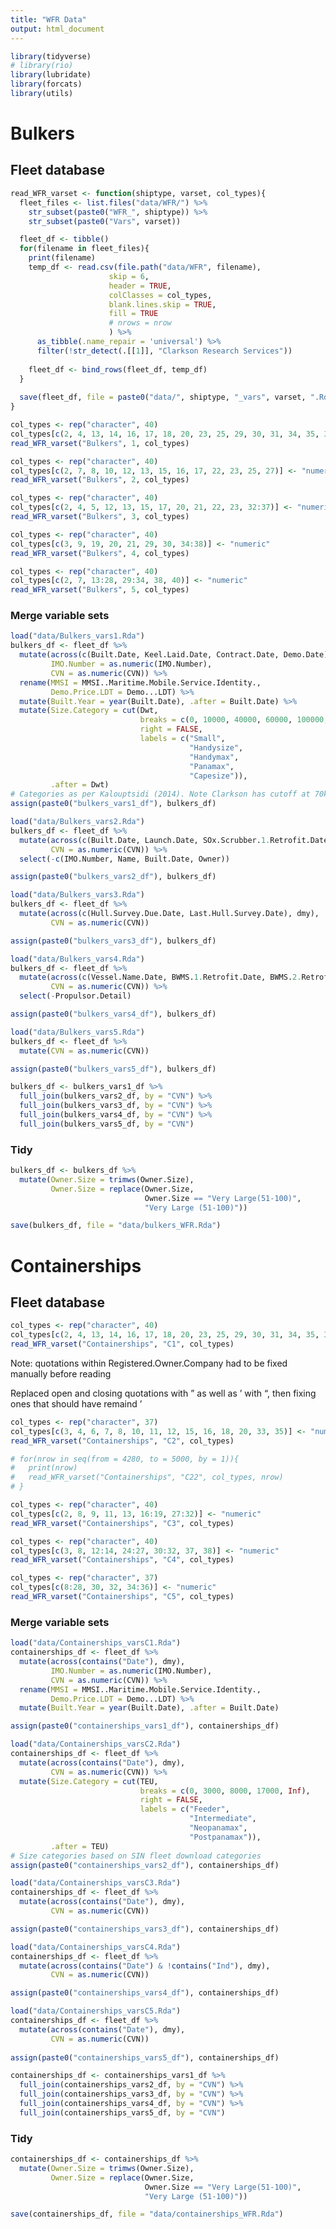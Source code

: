 ```yaml
---
title: "WFR Data"
output: html_document
---
```


```r
library(tidyverse)
# library(rio)
library(lubridate)
library(forcats)
library(utils)
```

# Bulkers
## Fleet database
```r
read_WFR_varset <- function(shiptype, varset, col_types){
  fleet_files <- list.files("data/WFR/") %>% 
    str_subset(paste0("WFR_", shiptype)) %>% 
    str_subset(paste0("Vars", varset))

  fleet_df <- tibble()
  for(filename in fleet_files){
    print(filename)
    temp_df <- read.csv(file.path("data/WFR", filename),
                      skip = 6,
                      header = TRUE,
                      colClasses = col_types,
                      blank.lines.skip = TRUE,
                      fill = TRUE
                      # nrows = nrow
                      ) %>% 
      as_tibble(.name_repair = 'universal') %>% 
      filter(!str_detect(.[[1]], "Clarkson Research Services"))
      
    fleet_df <- bind_rows(fleet_df, temp_df)
  }
  
  save(fleet_df, file = paste0("data/", shiptype, "_vars", varset, ".Rda"))
}
```

```r
col_types <- rep("character", 40)
col_types[c(2, 4, 13, 14, 16, 17, 18, 20, 23, 25, 29, 30, 31, 34, 35, 36, 37)] <- "numeric"
read_WFR_varset("Bulkers", 1, col_types)
```

```r
col_types <- rep("character", 40)
col_types[c(2, 7, 8, 10, 12, 13, 15, 16, 17, 22, 23, 25, 27)] <- "numeric"
read_WFR_varset("Bulkers", 2, col_types)
```

```r
col_types <- rep("character", 40)
col_types[c(2, 4, 5, 12, 13, 15, 17, 20, 21, 22, 23, 32:37)] <- "numeric"
read_WFR_varset("Bulkers", 3, col_types)
```

```r
col_types <- rep("character", 40)
col_types[c(3, 9, 19, 20, 21, 29, 30, 34:38)] <- "numeric"
read_WFR_varset("Bulkers", 4, col_types)
```

```r
col_types <- rep("character", 40)
col_types[c(2, 7, 13:28, 29:34, 38, 40)] <- "numeric"
read_WFR_varset("Bulkers", 5, col_types)
```

### Merge variable sets
```r
load("data/Bulkers_vars1.Rda")
bulkers_df <- fleet_df %>% 
  mutate(across(c(Built.Date, Keel.Laid.Date, Contract.Date, Demo.Date), dmy),
         IMO.Number = as.numeric(IMO.Number),
         CVN = as.numeric(CVN)) %>% 
  rename(MMSI = MMSI..Maritime.Mobile.Service.Identity.,
         Demo.Price.LDT = Demo...LDT) %>% 
  mutate(Built.Year = year(Built.Date), .after = Built.Date) %>% 
  mutate(Size.Category = cut(Dwt,
                             breaks = c(0, 10000, 40000, 60000, 100000, Inf),
                             right = FALSE,
                             labels = c("Small",
                                        "Handysize",
                                        "Handymax",
                                        "Panamax",
                                        "Capesize")),
         .after = Dwt)
# Categories as per Kalouptsidi (2014). Note Clarkson has cutoff at 70k rather than 60k.
assign(paste0("bulkers_vars1_df"), bulkers_df)
```


```r
load("data/Bulkers_vars2.Rda")
bulkers_df <- fleet_df %>% 
  mutate(across(c(Built.Date, Launch.Date, SOx.Scrubber.1.Retrofit.Date), dmy),
         CVN = as.numeric(CVN)) %>% 
  select(-c(IMO.Number, Name, Built.Date, Owner))

assign(paste0("bulkers_vars2_df"), bulkers_df)
```

```r
load("data/Bulkers_vars3.Rda")
bulkers_df <- fleet_df %>% 
  mutate(across(c(Hull.Survey.Due.Date, Last.Hull.Survey.Date), dmy),
         CVN = as.numeric(CVN))

assign(paste0("bulkers_vars3_df"), bulkers_df)
```

```r
load("data/Bulkers_vars4.Rda")
bulkers_df <- fleet_df %>% 
  mutate(across(c(Vessel.Name.Date, BWMS.1.Retrofit.Date, BWMS.2.Retrofit.Date), dmy),
         CVN = as.numeric(CVN)) %>% 
  select(-Propulsor.Detail)

assign(paste0("bulkers_vars4_df"), bulkers_df)
```

```r
load("data/Bulkers_vars5.Rda")
bulkers_df <- fleet_df %>% 
  mutate(CVN = as.numeric(CVN))

assign(paste0("bulkers_vars5_df"), bulkers_df)
```

```r
bulkers_df <- bulkers_vars1_df %>% 
  full_join(bulkers_vars2_df, by = "CVN") %>% 
  full_join(bulkers_vars3_df, by = "CVN") %>% 
  full_join(bulkers_vars4_df, by = "CVN") %>% 
  full_join(bulkers_vars5_df, by = "CVN")
```


### Tidy 
```r
bulkers_df <- bulkers_df %>% 
  mutate(Owner.Size = trimws(Owner.Size),
         Owner.Size = replace(Owner.Size,
                              Owner.Size == "Very Large(51-100)",
                              "Very Large (51-100)"))
```

```r
save(bulkers_df, file = "data/bulkers_WFR.Rda")
```


# Containerships
## Fleet database
```r
col_types <- rep("character", 40)
col_types[c(2, 4, 13, 14, 16, 17, 18, 20, 23, 25, 29, 30, 31, 34, 35, 36, 37)] <- "numeric"
read_WFR_varset("Containerships", "C1", col_types)
```

####### Note: quotations within Registered.Owner.Company had to be fixed manually before reading
####### Replaced open and closing quotations with " as well as ' with ", then fixing ones that should have remaind '
```r
col_types <- rep("character", 37)
col_types[c(3, 4, 6, 7, 8, 10, 11, 12, 15, 16, 18, 20, 33, 35)] <- "numeric"
read_WFR_varset("Containerships", "C2", col_types)
```

```r
# for(nrow in seq(from = 4280, to = 5000, by = 1)){
#   print(nrow)
#   read_WFR_varset("Containerships", "C22", col_types, nrow)
# }
```


```r
col_types <- rep("character", 40)
col_types[c(2, 8, 9, 11, 13, 16:19, 27:32)] <- "numeric"
read_WFR_varset("Containerships", "C3", col_types)
```

```r
col_types <- rep("character", 40)
col_types[c(3, 8, 12:14, 24:27, 30:32, 37, 38)] <- "numeric"
read_WFR_varset("Containerships", "C4", col_types)
```

```r
col_types <- rep("character", 37)
col_types[c(8:28, 30, 32, 34:36)] <- "numeric"
read_WFR_varset("Containerships", "C5", col_types)
```

### Merge variable sets
```r
load("data/Containerships_varsC1.Rda")
containerships_df <- fleet_df %>% 
  mutate(across(contains("Date"), dmy),
         IMO.Number = as.numeric(IMO.Number),
         CVN = as.numeric(CVN)) %>% 
  rename(MMSI = MMSI..Maritime.Mobile.Service.Identity.,
         Demo.Price.LDT = Demo...LDT) %>% 
  mutate(Built.Year = year(Built.Date), .after = Built.Date)

assign(paste0("containerships_vars1_df"), containerships_df)
```


```r
load("data/Containerships_varsC2.Rda")
containerships_df <- fleet_df %>% 
  mutate(across(contains("Date"), dmy),
         CVN = as.numeric(CVN)) %>% 
  mutate(Size.Category = cut(TEU,
                             breaks = c(0, 3000, 8000, 17000, Inf),
                             right = FALSE,
                             labels = c("Feeder",
                                        "Intermediate",
                                        "Neopanamax",
                                        "Postpanamax")),
         .after = TEU)
# Size categories based on SIN fleet download categories
assign(paste0("containerships_vars2_df"), containerships_df)
```

```r
load("data/Containerships_varsC3.Rda")
containerships_df <- fleet_df %>%
  mutate(across(contains("Date"), dmy),
         CVN = as.numeric(CVN))

assign(paste0("containerships_vars3_df"), containerships_df)
```

```r
load("data/Containerships_varsC4.Rda")
containerships_df <- fleet_df %>%
  mutate(across(contains("Date") & !contains("Ind"), dmy),
         CVN = as.numeric(CVN))

assign(paste0("containerships_vars4_df"), containerships_df)
```

```r
load("data/Containerships_varsC5.Rda")
containerships_df <- fleet_df %>%
  mutate(across(contains("Date"), dmy),
         CVN = as.numeric(CVN))
 
assign(paste0("containerships_vars5_df"), containerships_df)
```

```r
containerships_df <- containerships_vars1_df %>%
  full_join(containerships_vars2_df, by = "CVN") %>%
  full_join(containerships_vars3_df, by = "CVN") %>%
  full_join(containerships_vars4_df, by = "CVN") %>%
  full_join(containerships_vars5_df, by = "CVN")
```


### Tidy 
```r
containerships_df <- containerships_df %>% 
  mutate(Owner.Size = trimws(Owner.Size),
         Owner.Size = replace(Owner.Size,
                              Owner.Size == "Very Large(51-100)",
                              "Very Large (51-100)"))
```

```r
save(containerships_df, file = "data/containerships_WFR.Rda")
```
